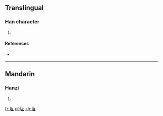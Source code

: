 ==Translingual==

===Han character===
{{Han char|rn=32|rad=土|as=04|sn=7|four=|canj=土一女一 (GMVM)}}

# {{defn|Han|sort=土04}}

====References====
* {{Han ref|kx=0226.101|dkj=04953|dj=0461.130|hdz=10422.100|uh=5758|ud=22360}}

----

==Mandarin==

===Hanzi===
{{cmn-hanzi|pin=[[dǐ]] ([[di3]])|wg=ti<sup>3</sup>}}

# {{defn|Mandarin|sort=土04}}

[[fr:坘]]
[[pl:坘]]
[[zh:坘]]
